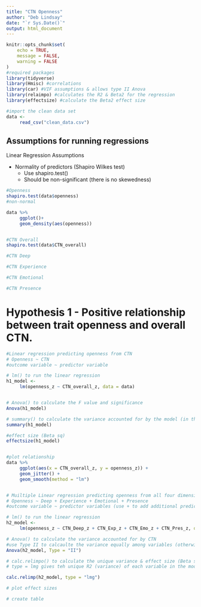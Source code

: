 ---
title: "CTN Openness"
author: "Deb Lindsay"
date: "`r Sys.Date()`"
output: html_document
---

```{r setup, include=FALSE}
knitr::opts_chunk$set(
	echo = TRUE,
	message = FALSE,
	warning = FALSE
)
#required packages
library(tidyverse)
library(Hmisc) #correlations
library(car) #VIF assumptions & allows type II Anova 
library(relaimpo) #calculates the R2 & Beta2 for the regression
library(effectsize) #calculate the Beta2 effect size

#import the clean data set
data <-
     read_csv("clean_data.csv")

```

## Assumptions for running regressions

Linear Regression Assumptions 

- Normality of predictors (Shapiro Wilkes test)
     - Use shapiro.test() 
     - Should be non-significant (there is no skewedness)


```{r Shapiro Wilk}
#Openness
shapiro.test(data$openness)
#non-normal

data %>% 
     ggplot()+
     geom_density(aes(openness))


#CTN Overall
shapiro.test(data$CTN_overall)

#CTN Deep

#CTN Experience

#CTN Emotional

#CTN Presence

```

# Hypothesis 1 - Positive relationship between trait openness and overall CTN.

```{r H1 }
#Linear regression predicting openness from CTN
# Openness ~ CTN
#outcome variable ~ predictor variable

# lm() to run the linear regression
h1_model <- 
     lm(openness_z ~ CTN_overall_z, data = data)


# Anova() to calculate the F value and significance
Anova(h1_model)

# summary() to calculate the variance accounted for by the model (in this case the single variable CTN overall)
summary(h1_model)

#effect size (Beta sq) 
effectsize(h1_model)


#plot relationship
data %>% 
     ggplot(aes(x = CTN_overall_z, y = openness_z)) +
     geom_jitter() +
     geom_smooth(method = "lm")



```

```{r H2}
# Muiltiple Linear regression predicting openness from all four dimensions of DEEP CTN
# Openness ~ Deep + Experience + Emotional + Presence
#outcome variable ~ predictor variables (use + to add additional predictors)

# lm() to run the linear regression
h2_model <- 
     lm(openness_z ~ CTN_Deep_z + CTN_Exp_z + CTN_Emo_z + CTN_Pres_z, data = data)

# Anova() to calculate the variance accounted for by CTN
#use Type II to calcaulte the variance equally among variables (otherwise the model will calculate the variance by the order they are in the model)
Anova(h2_model, Type = "II")

# calc.relimpo() to calculate the unique variance & effect size (Beta sq) 
# type = lmg gives teh unique R2 (variance) of each variable in the model

calc.relimp(h2_model, type = "lmg")

# plot effect sizes

# create table

```

